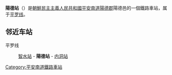 {{unreferenced|time=2015-01-27T14:31:47+00:00}}
{{朝鮮半島車站資訊
|公司色 = blue
|文字色 = 
|站名 = 陽德站
|圖片 = 
|pxl = 
|圖片說明 =
|前一站 = [[智水站|智水]]
|前一站距離 = 8.0
|後一站距離 = 7.8
|後一站 = [[内洞站|内洞]]
|所屬路線 = [[平罗线|平罗线]]
|距離 = 143.0
|起點站 = [[平壤站|平壤]]
|諺文 = 양덕역
|朝鮮漢字 = 陽德驛
|文觀部式 = Yangdeok-yeok
|馬-賴式 = Yangdŏk-yŏk
|副站名 = 
|車站編號 = 
|停站路線數 = 
|所屬公司 = [[朝鮮民主主義人民共和國鐵道省|朝鮮民主主義人民共和國鐵道省]]
|所在地 =[[平安南道|平安南道]][[陽德郡|陽德郡]]陽德邑
|車站構造 = 地面车站
|月台配置 = 
|啟用年月日 =
|廢站年月日 = 
|上下車人次 = 
|統計年度 = 
|轉車 = 
|備註 = 
|全寬備註 = 
}}

'''陽德站'''（{{kor|諺=양덕역|漢=陽德驛|羅=Yangdŏk yŏk|f=y}}）是[[朝鮮民主主義人民共和國|朝鮮民主主義人民共和國]][[平安南道|平安南道]][[陽德郡|陽德郡]]陽德邑的一個鐵路車站，属于[[平罗线|平罗线]]。

==邻近车站==
平罗线
:[[智水站|智水站]] - '''陽德站''' - [[内洞站|内洞站]]

{{朝鲜铁路小作品}}

{{平罗线}}

[[Category:平安南道鐵路車站|Category:平安南道鐵路車站]]
